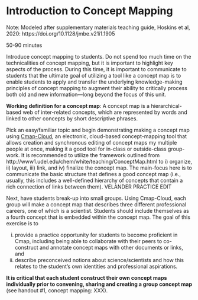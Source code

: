 # Introduction to Concept Mapping {#intro-concept-mapping}

Note: Modeled after supplementary materials teaching guide, Hoskins et al, 2020: https://doi.org/10.1128/jmbe.v21i1.1905

::: time
50-90 minutes
:::


Introduce concept mapping to students. Do not spend too much time on the technicalities of concept mapping, but it is important to highlight key aspects of the process. During this time, it is important to communicate to students that the ultimate goal of utilizing a tool like a concept map is to enable students to apply and transfer the underlying knowledge-making principles of concept mapping to augment their ability to critically process both old and new information—long beyond the focus of this unit. 

::: define
**Working definition for a concept map**: A concept map is a hierarchical-based web of inter-related concepts, which are represented by words and linked to other concepts by short descriptive phrases.
:::

Pick an easy/familiar topic and begin demonstrating making a concept map using [Cmap-Cloud](https://cmap.ihmc.us/), an electronic, cloud-based concept-mapping tool that allows creation and synchronous editing of concept maps my multiple people at once, making it a good tool for in-class or outside-class group-work. It is recommended to utilize the framework outlined from http://www1.udel.edu/chem/white/teaching/ConceptMap.html to i) organize, ii) layout, iii) link, and iv) finalize the concept map.  The main-focus here is to communicate the basic structure that defines a good concept map (i.e., usually, this includes a well-defined hierarchy of concepts that contain a rich connection of links between them).    VELANDER PRACTICE EDIT

Next, have students break-up into small groups.  Using Cmap-Cloud, each group will make a concept map that describes three different professional careers, one of which is a scientist.  Students should include themselves as a fourth concept that is embedded within the concept map. The goal of this exercise is to 

i. provide a practice opportunity for students to become proficient in Cmap, including being able to collaborate with their peers to co- construct and annotate concept maps with other documents or links, and 
ii. describe preconceived notions about science/scientists and how this relates to the student's own identities and professional aspirations. 

**It is critical that each student construct their own concept maps individually prior to convening, sharing and creating a group concept map** (see handout #1, concept mapping: XXX).

